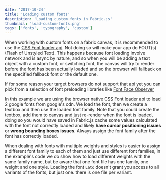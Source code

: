 ```yaml
---
date: '2017-10-24'
title: 'Loading custom fonts'
description: 'Loading custom fonts in Fabric.js'
thumbnail: 'load-custom-fonts.png'
tags: ['fonts', 'typography', 'custom']
---
```


When working with custom fonts on a fabric canvas, it is recommended to
use the [CSS Font loader api](https://developer.mozilla.org/en-US/docs/Web/API/CSS_Font_Loading_API).
Not doing so will make your app do FOUT(s) (Flash of Unstyled Text).
This happens because font loading involve network and is async by nature, and so when you will be adding a text object with a custom font, or switching font, the canvas will try to render before the font has been actually loaded and so the browser will fallback on the specified fallback font or the default one.

If for some reason your target browsers do not support that api yet you can pick from a selection of font preloading libraries like [Font Face Observer](https://github.com/bramstein/fontfaceobserver)

In this example we are using the browser native CSS Font loader api to load 2 google fonts from google's cdn.
We load the font, then we create a textbox and then use the loaded font family. Note that you could create the textbox, add them to canvas and just re-render when the font is loaded, doing so you would have saved in Fabric.js cache some values calculated with the font not correctly loaded and likely **have cursor positioning issues** or **wrong bounding boxes issues**. Always assign the font family after the font has correctly loaded.

When dealing with fonts with multiple weights and styles is easier to assign a different font family to each of them and just use different font families, in the example's code we do show how to load different weights with the same family name, but be aware that one font file has one family, one weight and one style. Loading the font `Lato` doesn't grant you access to all variants of the fonts, but just one. there is one file per variant.


<CodeEditor code={code} canvasId="c" client:idle>
    <canvas  width="600" height="600" id="c"></canvas>
</CodeEditor>

